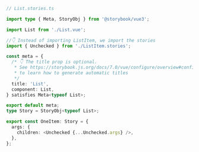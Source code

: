 ```ts
// List.stories.ts

import type { Meta, StoryObj } from '@storybook/vue3';

import List from './List.vue';

//👇 Instead of importing ListItem, we import the stories
import { Unchecked } from './ListItem.stories';

const meta = {
  /* 👇 The title prop is optional.
   * See https://storybook.js.org/docs/7.0/vue/configure/overview#configure-story-loading
   * to learn how to generate automatic titles
   */
  title: 'List',
  component: List,
} satisfies Meta<typeof List>;

export default meta;
type Story = StoryObj<typeof List>;

export const OneItem: Story = {
  args: {
    children: <Unchecked {...Unchecked.args} />,
  },
};
```
